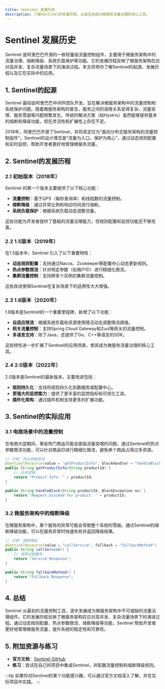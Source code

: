 ```yaml
---
title: Sentinel 发展历史
description: 了解Sentinel的发展历程，从诞生到成为微服务流量治理的核心工具。
---
```


# Sentinel 发展历史

Sentinel 是阿里巴巴开源的一款轻量级流量控制组件，主要用于微服务架构中的流量治理、熔断降级、系统负载保护等功能。它的发展历程反映了微服务架构在应对高并发、复杂流量场景下的演进过程。本文将带你了解Sentinel的起源、发展历程以及它在实际中的应用。

## 1. Sentinel的起源

Sentinel 最初由阿里巴巴中间件团队开发，旨在解决微服务架构中的流量控制和系统保护问题。随着微服务架构的普及，服务之间的调用关系变得复杂，流量突增、服务雪崩等问题频繁发生。传统的解决方案（如Hystrix）虽然能够提供基本的熔断和降级功能，但在灵活性和扩展性上存在不足。

2018年，阿里巴巴开源了Sentinel，并将其定位为“面向分布式服务架构的流量控制组件”。Sentinel的设计理念是“流量为入口，保护为核心”，通过动态规则配置和实时监控，帮助开发者更好地管理微服务流量。

## 2. Sentinel的发展历程

### 2.1 初始版本（2018年）

Sentinel 的第一个版本主要提供了以下核心功能：
- **流量控制**：基于QPS（每秒查询率）和线程数的流量控制。
- **熔断降级**：通过异常比例和响应时间进行熔断。
- **系统负载保护**：根据系统负载动态调整流量。

这些功能为开发者提供了基础的流量治理能力，但规则配置和监控功能还不够完善。

### 2.2 1.5版本（2019年）

在1.5版本中，Sentinel 引入了以下重要特性：
- **动态规则配置**：支持通过Nacos、Zookeeper等配置中心动态更新规则。
- **热点参数限流**：针对特定参数（如用户ID）进行精细化限流。
- **集群流量控制**：支持跨多个实例的集群流量控制。

这些改进使得Sentinel在复杂场景下的适用性大大增强。

### 2.3 1.8版本（2020年）

1.8版本是Sentinel的一个重要里程碑，新增了以下功能：
- **自适应限流**：根据系统负载和资源使用情况动态调整限流阈值。
- **网关流量控制**：支持Spring Cloud Gateway和Zuul等网关的流量控制。
- **多语言支持**：除了Java，还提供了Go、C++等语言的SDK。

这些特性进一步扩展了Sentinel的应用场景，使其成为微服务流量治理的核心工具。

### 2.4 2.0版本（2022年）

2.0版本是Sentinel的最新版本，主要改进包括：
- **规则持久化**：支持将规则持久化到数据库或配置中心。
- **更强大的监控能力**：提供了更丰富的监控指标和可视化工具。
- **插件化架构**：通过插件机制支持更多的扩展功能。

## 3. Sentinel的实际应用

### 3.1 电商场景中的流量控制

在电商大促期间，某些热门商品可能会面临流量突增的问题。通过Sentinel的热点参数限流功能，可以针对商品ID进行精细化限流，避免单个商品占用过多资源。

```java
// 示例：热点参数限流
@SentinelResource(value = "getProductInfo", blockHandler = "handleBlock")
public String getProductInfo(String productId) {
    // 业务逻辑
    return "Product Info: " + productId;
}

public String handleBlock(String productId, BlockException ex) {
    return "Request blocked for product: " + productId;
}
```

### 3.2 微服务架构中的熔断降级

在微服务架构中，某个服务的异常可能会导致整个系统的雪崩。通过Sentinel的熔断降级功能，可以在服务异常时快速失败并返回降级结果。

```java
// 示例：熔断降级
@SentinelResource(value = "callService", fallback = "fallbackMethod")
public String callService() {
    // 调用远程服务
    return "Service Response";
}

public String fallbackMethod() {
    return "Fallback Response";
}
```

## 4. 总结

Sentinel 从最初的流量控制工具，逐步发展成为微服务架构中不可或缺的流量治理组件。它的发展历程反映了微服务架构在应对高并发、复杂流量场景下的演进过程。通过动态规则配置、热点参数限流、熔断降级等功能，Sentinel 帮助开发者更好地管理微服务流量，提升系统的稳定性和可靠性。

## 5. 附加资源与练习

- **官方文档**：[Sentinel GitHub](https://github.com/alibaba/Sentinel)
- **练习**：尝试在自己的项目中集成Sentinel，并配置流量控制和熔断降级规则。

:::tip
如果你对Sentinel的某个功能感兴趣，可以通过官方文档深入了解，并在实际项目中实践。
:::